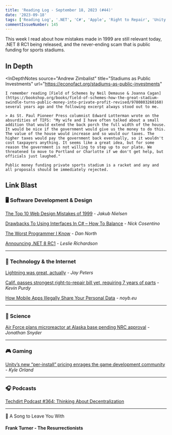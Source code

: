 ```yaml
---
title: 'Reading Log - September 18, 2023 (#44)'
date: '2023-09-18'
tags: ['Reading Log', '.NET', 'C#', 'Apple', 'Right to Repair', 'Unity']
commentIssueNumber: 145
---
```


This week I read about how mistakes made in 1999 are still relevant today, .NET 8 RC1 being released, and the never-ending scam that is public funding for sports stadiums.

## In Depth

<InDepthNotes
    source="Andrew Zimbalist"
    title="Stadiums as Public Investments"
    url="https://econofact.org/stadiums-as-public-investments"
>
    I remember reading [Field of Schemes by Neil Demause & Joanna Cagan](https://bookshop.org/books/field-of-schemes-how-the-great-stadium-swindle-turns-public-money-into-private-profit-revised/9780803260160) several years ago and the following excerpt always stood out to me.

    > As St. Paul Pioneer Press columnist Edward Lotterman wrote on the absurdities of TIFS: "My wife and I have often talked about a small addition that would extend the back porch the full width of the house. It would be nice if the government would give us the money to do this. The value of the house would increase and so would our taxes. The higher taxes would pay the government back eventually, so it wouldn't cost taxpayers anything. It seems like a great idea, but for some reason the government is not willing to step up to our plate. We threatened to move to Portland or Charlotte if we don't get help, but officials just laughed."

    Public money funding private sports stadium is a racket and any and all proposals should be immediately rejected.
</InDepthNotes>

## Link Blast

### 🖥 Software Development & Design

[The Top 10 Web Design Mistakes of 1999](https://www.nngroup.com/articles/the-top-ten-web-design-mistakes-of-1999/) - *Jakub Nielsen*

[Drawbacks To Using Interfaces In C# – How To Balance](https://www.devleader.ca/2023/09/13/drawbacks-to-using-interfaces-in-c-how-to-balance/) - *Nick Cosentino*

[The Worst Programmer I Know](https://dannorth.net/2023/09/02/the-worst-programmer/) - *Dan North*

[Announcing .NET 8 RC1](https://devblogs.microsoft.com/dotnet/announcing-dotnet-8-rc1/) - *Leslie Richardson*

---

### 📡 Technology & the Internet

[Lightning was great, actually](https://www.theverge.com/2023/9/16/23875491/apple-lightning-cable-usb-c-iphone-15) - *Jay Peters*

[Calif. passes strongest right-to-repair bill yet, requiring 7 years of parts](https://arstechnica.com/gadgets/2023/09/calif-passes-strongest-right-to-repair-bill-yet-requiring-7-years-of-parts/) - *Kevin Purdy*

[How Mobile Apps Illegally Share Your Personal Data](https://noyb.eu/en/how-mobile-apps-illegally-share-your-personal-data) - *noyb.eu*

---

### 🔬 Science

[Air Force plans microreactor at Alaska base pending NRC approval](https://www.stripes.com/branches/air_force/2023-09-13/eielson-alaska-air-force-oklo-microreactor-11360797.html) - *Jonathan Snyder*

---

### 🎮 Gaming

[Unity’s new “per-install” pricing enrages the game development community](https://arstechnica.com/gaming/2023/09/game-developers-unite-against-unitys-new-per-install-pricing-structure/) - *Kyle Orland*

---

### 🎧 Podcasts

[Techdirt Podcast #364: Thinking About Decentralization](https://www.techdirt.com/2023/09/05/techdirt-podcast-episode-364-thinking-about-decentralization/)

---

🎵 A Song to Leave You With

#### Frank Turner - The Resurrectionists

<YouTubeEmbed id="lKX5LSozg14" title="Frank Turner - The Resurrectionists" />

